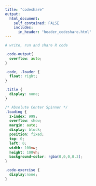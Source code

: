 ---
title: "codeshare"
output: 
  html_document:
    self_contained: FALSE
    includes:
      in_header: "header_codeshare.html"
---

<div id="loader"></div>

```{r class.source='code-exercise', eval=FALSE}
# write, run and share R code
```

```{css, echo=FALSE}

.code-output{
  overflow: auto;
}

.code, .loader {
  float: right;
}

.title {
  display: none;
}

/* Absolute Center Spinner */
.loading {
  z-index: 999;
  overflow: show;
  margin: auto;
  display: block;
  position: fixed;
  top: 0;
  left: 0;
  width: 100vw;
  height: 100vh;
  background-color: rgba(0,0,0,0.3);
}

.code-exercise {
  display:none;
}
```